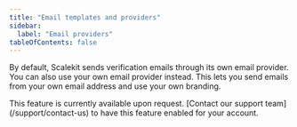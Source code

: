 ```yaml
---
title: "Email templates and providers"
sidebar:
  label: "Email providers"
tableOfContents: false
---
```



By default, Scalekit sends verification emails through its own email provider. You can also use your own email provider instead. This lets you send emails from your own email address and use your own branding.

<Card title="Contact Support" icon="slack">
    This feature is currently available upon request. [Contact our support team](/support/contact-us) to have this feature enabled for your account.
</Card>